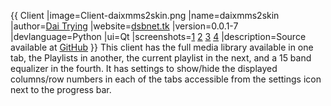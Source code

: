 {{
Client
|image=Client-daixmms2skin.png
|name=daixmms2skin
|author=[[User:WikiUsername|Dai Trying]]
|website=[http://dsbnet.tk/pages/Xmms2_skin.php dsbnet.tk]
|version=0.0.1-7
|devlanguage=Python
|ui=Qt
|screenshots=[http://dsbnet.tk/skin_images/skin_Mlibrary.png] [http://dsbnet.tk/skin_images/skin_playlist.png] [http://dsbnet.tk/skin_images/skin_nowplaying.png] [http://dsbnet.tk/skin_images/skin_settings.png]
|description=Source available at [https://github.com/Dai-trying/daixmms2skin.git GitHub]
}}
This client has the full media library available in one tab, the Playlists in another, the current playlist in the next, and a 15 band equalizer in the fourth. It has settings to show/hide the displayed columns/row numbers in each of the tabs accessible from the settings icon next to the progress bar.